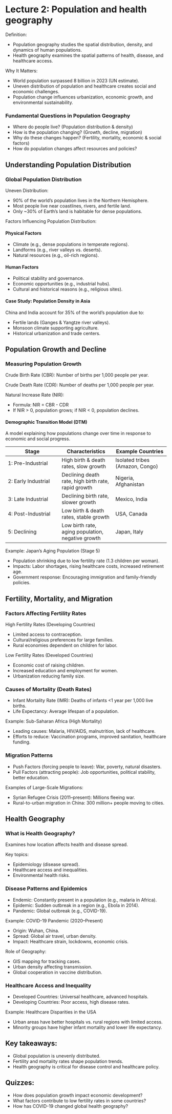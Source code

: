 # Lecture 2: Population and health geography

Definition:

-   Population geography studies the spatial distribution, density, and dynamics of human populations.
-   Health geography examines the spatial patterns of health, disease, and healthcare access.

Why It Matters:

-   World population surpassed 8 billion in 2023 (UN estimate).
-   Uneven distribution of population and healthcare creates social and economic challenges.
-   Population change influences urbanization, economic growth, and environmental sustainability.

### Fundamental Questions in Population Geography

-   Where do people live? (Population distribution & density)
-   How is the population changing? (Growth, decline, migration)
-   Why do these changes happen? (Fertility, mortality, economic & social factors)
-   How do population changes affect resources and policies?

## Understanding Population Distribution

### Global Population Distribution

Uneven Distribution:

-   90% of the world’s population lives in the Northern Hemisphere.
-   Most people live near coastlines, rivers, and fertile land.
-   Only \~30% of Earth's land is habitable for dense populations.

Factors Influencing Population Distribution:

#### Physical Factors

-   Climate (e.g., dense populations in temperate regions).
-   Landforms (e.g., river valleys vs. deserts).
-   Natural resources (e.g., oil-rich regions).

#### Human Factors

-   Political stability and governance.
-   Economic opportunities (e.g., industrial hubs).
-   Cultural and historical reasons (e.g., religious sites).

#### Case Study: Population Density in Asia

China and India account for 35% of the world's population due to:

-   Fertile lands (Ganges & Yangtze river valleys).
-   Monsoon climate supporting agriculture.
-   Historical urbanization and trade centers.

## Population Growth and Decline

### Measuring Population Growth

Crude Birth Rate (CBR): Number of births per 1,000 people per year.

Crude Death Rate (CDR): Number of deaths per 1,000 people per year.

Natural Increase Rate (NIR):

-   Formula: NIR = CBR - CDR
-   If NIR \> 0, population grows; if NIR \< 0, population declines.

#### Demographic Transition Model (DTM)

A model explaining how populations change over time in response to economic and social progress.

| Stage | Characteristics | Example Countries |
|----|----|----|
| 1: Pre-Industrial | High birth & death rates, slow growth | Isolated tribes (Amazon, Congo) |
| 2: Early Industrial | Declining death rate, high birth rate, rapid growth | Nigeria, Afghanistan |
| 3: Late Industrial | Declining birth rate, slower growth | Mexico, India |
| 4: Post-Industrial | Low birth & death rates, stable growth | USA, Canada |
| 5: Declining | Low birth rate, aging population, negative growth | Japan, Italy |

Example: Japan’s Aging Population (Stage 5)

- Population shrinking due to low fertility rate (1.3 children per woman).
- Impacts: Labor shortages, rising healthcare costs, increased retirement age.
- Government response: Encouraging immigration and family-friendly policies.

## Fertility, Mortality, and Migration
### Factors Affecting Fertility Rates

High Fertility Rates (Developing Countries)

- Limited access to contraception.
- Cultural/religious preferences for large families.
- Rural economies dependent on children for labor.

Low Fertility Rates (Developed Countries)

- Economic cost of raising children.
- Increased education and employment for women.
- Urbanization reducing family size.

### Causes of Mortality (Death Rates)

- Infant Mortality Rate (IMR): Deaths of infants <1 year per 1,000 live births.
- Life Expectancy: Average lifespan of a population.

Example: Sub-Saharan Africa (High Mortality)

- Leading causes: Malaria, HIV/AIDS, malnutrition, lack of healthcare.
- Efforts to reduce: Vaccination programs, improved sanitation, healthcare funding.

### Migration Patterns

- Push Factors (forcing people to leave): War, poverty, natural disasters.
- Pull Factors (attracting people): Job opportunities, political stability, better education.

Examples of Large-Scale Migrations:

- Syrian Refugee Crisis (2011–present): Millions fleeing war.
- Rural-to-urban migration in China: 300 million+ people moving to cities.

## Health Geography
### What is Health Geography?

Examines how location affects health and disease spread.

Key topics:

- Epidemiology (disease spread).
- Healthcare access and inequalities.
- Environmental health risks.

### Disease Patterns and Epidemics

- Endemic: Constantly present in a population (e.g., malaria in Africa).
- Epidemic: Sudden outbreak in a region (e.g., Ebola in 2014).
- Pandemic: Global outbreak (e.g., COVID-19).

Example: COVID-19 Pandemic (2020–Present)

- Origin: Wuhan, China.
- Spread: Global air travel, urban density.
- Impact: Healthcare strain, lockdowns, economic crisis.

Role of Geography:

- GIS mapping for tracking cases.
- Urban density affecting transmission.
- Global cooperation in vaccine distribution.

### Healthcare Access and Inequality

- Developed Countries: Universal healthcare, advanced hospitals.
- Developing Countries: Poor access, high disease rates.

Example: Healthcare Disparities in the USA

- Urban areas have better hospitals vs. rural regions with limited access.
- Minority groups have higher infant mortality and lower life expectancy.

## Key takeaways:

- Global population is unevenly distributed.
- Fertility and mortality rates shape population trends.
- Health geography is critical for disease control and healthcare policy.

## Quizzes:

- How does population growth impact economic development?
- What factors contribute to low fertility rates in some countries?
- How has COVID-19 changed global health geography?
